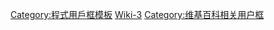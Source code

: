 {{Userbox-level
| id = [[Wiki标记语言|Wiki]]
| level = 3a
| info = 這個-{zh-hant:用戶;zh-hans:用户;zh-tw:使用者}-可以'''[[:Category:User Wiki-3|純熟地]]'''运用維基-{zh-hans:代码;zh-hant:程式碼}-编辑一般页面，但要修改[[:Template:Esoteric|精密模板]]仍有難度。
| info-s = 9
| usercategory = User Wiki-3
| nocat = {{{nocat|}}}
}}<noinclude>
[[Category:程式用戶框模板]]
[[Category:维基媒体用户框模板|Wiki-3]]
[[Category:维基百科相关用户框]]
</noinclude>
